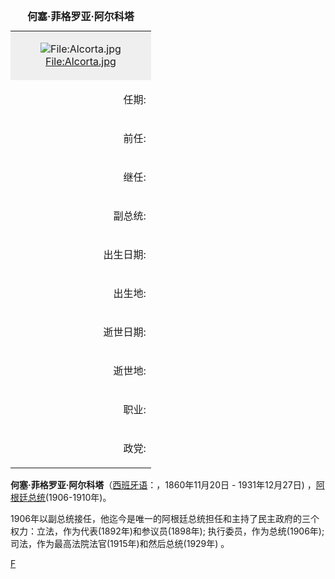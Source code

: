 {| border="1" cellpadding="2" width=255 cellspacing="0" align="right" style="margin: 0 0 1em 1em; text-align:left; border-collapse:collapse; border:1px gray solid; font-size:95%; background:#f9f9f9"
|+ '''何塞·菲格罗亚·阿尔科塔'''
|-
| style="background:#efefef" align="center" colspan=2 |
[[File:Alcorta.jpg|File:Alcorta.jpg]]
|-
!align=right|任期:
|1906年3月12日—<br>1910年10月12日
|-
!align=right|前任:
|[[曼努埃尔·金塔纳|曼努埃尔·金塔纳]]
|-
!align=right|继任:
|[[罗克·萨恩斯·佩尼亚|罗克·萨恩斯·佩尼亚]]
|-
!align=right|副总统:
|无
|-
!align=right|出生日期:
|1860年11月20日
|-
!align=right|出生地:
|[[科尔多瓦省|科尔多瓦省]]
|-
!align=right|逝世日期:
|1931年12月27日
|-
!align=right|逝世地:
|[[布宜诺斯艾利斯|布宜诺斯艾利斯]]
|-
!align=right|职业:
|[[律师|律师]]
|-
!align=right|政党:
|民族自治党
|}
'''何塞·菲格罗亚·阿尔科塔'''（[[西班牙语|西班牙语]]：'''{{lang|es|José Figueroa Alcorta}}'''，1860年11月20日 - 1931年12月27日) ，[[阿根廷总统|阿根廷总统]](1906-1910年)。

1906年以副总统接任，他迄今是唯一的阿根廷总统担任和主持了民主政府的三个权力：立法，作为代表(1892年)和参议员(1898年); 执行委员，作为总统(1906年); 司法，作为最高法院法官(1915年)和然后总统(1929年) 。


{{start box}}
{{succession box | [[胡利奥·阿斯特拉达|胡利奥·阿斯特拉达]]| [[克莱托·佩尼亚|克莱托·佩尼亚]]|[[科尔多瓦省|科尔多瓦省]]省长|1895年—1898年}}
{{succession box | [[罗贝托·基尔诺·科斯塔|罗贝托·基尔诺·科斯塔]]| [[维克托里诺·德拉普拉萨|维克托里诺·德拉普拉萨]]|[[阿根廷副总统|阿根廷副总统]]|1904年—1906年}}
{{succession box | [[曼努埃尔·金塔纳|曼努埃尔·金塔纳]]| [[罗克·萨恩斯·佩尼亚|罗克·萨恩斯·佩尼亚]]|[[阿根廷总统|阿根廷总统]]|1906年—1910年}}
{{end box}}

{{Authority control}}
{{America-poli-bio-stub}}
[[Category:阿根廷總統|F]]